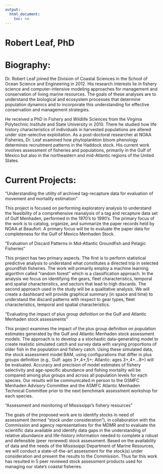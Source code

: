 ---
output:
  html_document:
    toc: no
---
# Robert Leaf, PhD 

# Biography: 

Dr. Robert Leaf joined the Division of Coastal Sciences in the School of Ocean Science and Engineering in 2012. His research interests lie in fishery science and computer-intensive modeling approaches for management and conservation of living marine resources. The goals of these analyses are to understand the biological and ecosystem processes that determine population dynamics and to incorporate this understanding for effective conservation and management strategies.   

He received a PhD in Fishery and Wildlife Sciences from the Virginia Polytechnic Institute and State University in 2010. There he studied how life history characteristics of individuals in harvested populations are altered under size-selective exploitation. As a post-doctoral researcher at NOAA Fisheries, Dr. Leaf examined how phytoplankton bloom phenology determines recruitment patterns in the Haddock stock. His current work involves assessment of fisheries and populations, primarily in the Gulf of Mexico but also in the northeastern and mid-Atlantic regions of the United States.

# Current Projects: 
 
“Understanding the utility of archived tag-recapture data for evaluation of movement and mortality estimation”
 
This project is focused on performing exploratory analysis to understand the feasibility of a comprehensive reanalysis of a tag and recapture data set of Gulf Menhaden, performed in the 1970’s to 1990’s. The primary focus of the work is to catalog, organize, and summarize the paper records held by NOAA at Beaufort. A primary focus will be to evaluate the paper data for completeness for the Gulf of Mexico Menhaden Stock.
 
“Evaluation of Discard Patterns in Mid-Atlantic Groundfish and Pelagic Fisheries”
 
This project has two primary aspects. The first is to perform statistical predictive analysis to understand what constitutes a directed trip in selected groundfish fisheries. The work will primarily employ a machine learning algorithm called “random forest” which is a classification approach. In the analysis we focus on identifying the gears, fleet characteristics, temporal and spatial characteristics, and sectors that lead to high discards. The second approach used in the study will be a qualitative analysis. We will create a dashboard will provide graphical summary (in space and time) to understand the discard patterns with respect to gear types, fleet characteristics, temporal and spatial characteristics.
 
“Evaluating the impact of plus group definition on the Gulf and Atlantic Menhaden stock assessments”
 
This project examines the impact of the plus group definition on population estimates generated by the Gulf and Atlantic Menhaden stock assessment models. The approach is to develop a a stochastic data-generating model to create realistic simulated catch and survey data with varying proportions of older fish in the population and fishery catch. Using these simulated data, the stock assessment model BAM, using configurations that differ in plus groups definition (e.g., Gulf: ages 3+,4+,5+; Atlantic: ages 3+,4+…8+) will be evaluated. Accuracy and precision of model estimates of fishery selectivity and age-specific abundance and fishing mortality will be compared among plus groups and across all population levels for each species. Our results will be communicated in person to the GSMFC Menhaden Advisory Committee and the ASMFC Atlantic Menhaden Technical Committee prior to the next benchmark assessment workshop for each species.
 
“Assessment and monitoring of Mississippi's fishery resources”

The goals of the proposed work are to identify stocks in need of assessment (termed "stock under consideration"), in collaboration with the Commission and agency representatives for the MDMR and to evaluate the scientific data available and identify data gaps in the understanding of relative abundance and life-history information needed to complete a robust and defensible (peer reviewed) stock assessment. Based on the availability of data and the needs of the Mississippi Department of Marine Resources, we will conduct a state-of-the-art assessment for the stock(s) under consideration and present the results to the Commission. Thus far this work has resulted in 5 peer reviewed stock assessment products used for managing our state’s coastal fisheries. 
